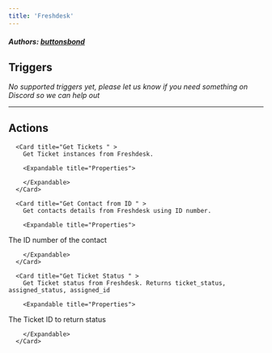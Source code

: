 ```yaml
---
title: 'Freshdesk'
---
```


##### Authors: [buttonsbond](https://github.com/buttonsbond)


## Triggers

*No supported triggers yet, please let us know if you need something on Discord so we can help out* 


---

## Actions


      <Card title="Get Tickets " >
        Get Ticket instances from Freshdesk.

        <Expandable title="Properties">
            
        </Expandable>
      </Card>
  
      <Card title="Get Contact from ID " >
        Get contacts details from Freshdesk using ID number.

        <Expandable title="Properties">
          
<ResponseField name="Contact ID number" required type="Short_text">
The ID number of the contact
</ResponseField>
              
        </Expandable>
      </Card>
  
      <Card title="Get Ticket Status " >
        Get Ticket status from Freshdesk. Returns ticket_status, assigned_status, assigned_id

        <Expandable title="Properties">
          
<ResponseField name="Ticket ID" required type="Short_text">
The Ticket ID to return status
</ResponseField>
              
        </Expandable>
      </Card>
  
